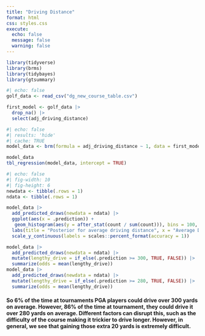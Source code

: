 ```yaml
---
title: "Driving Distance"
format: html
css: styles.css
execute: 
  echo: false
  message: false
  warning: false
---
```


```r
library(tidyverse)
library(brms)
library(tidybayes)
library(gtsummary)
```

```r
#| echo: false
golf_data <- read_csv("dg_new_course_table.csv")

first_model <- golf_data |>
  drop_na() |>
  select(adj_driving_distance)

```

```r
#| echo: false
#| results: 'hide' 
#| cache: TRUE 
model_data <- brm(formula = adj_driving_distance ~ 1, data = first_model, family = gaussian(), silent = 2, refresh = 0, seed = 12)

model_data
tbl_regression(model_data, intercept = TRUE)

```

```r
#| echo: false
#| fig-width: 10
#| fig-height: 6
newdata <- tibble(.rows = 1)
ndata <- tibble(.rows = 1)

model_data |> 
  add_predicted_draws(newdata = ndata) |>
  ggplot(aes(x = .prediction)) + 
   geom_histogram(aes(y = after_stat(count / sum(count))), bins = 100, fill = "cyan", color = "black", alpha = 0.7) + 
  labs(title = "Posterior for average driving distance", x = "Average Driving Distance", y ="Probability") + scale_x_continuous(labels = scales::number_format()) + 
  scale_y_continuous(labels = scales::percent_format(accuracy = 1))
```

```r

model_data |> 
  add_predicted_draws(newdata = ndata) |>
  mutate(lengthy_drive = if_else(.prediction >= 300, TRUE, FALSE)) |>
  summarize(odds = mean(lengthy_drive))
model_data |> 
  add_predicted_draws(newdata = ndata) |>
  mutate(lengthy_drive = if_else(.prediction >= 280, TRUE, FALSE)) |>
  summarize(odds = mean(lengthy_drive))

```
#### So 6% of the time at tournaments PGA players could drive over 300 yards on average. However, 86% of the time at tournament, they could drive it over 280 yards on average. Different factors can disrupt this, such as the difficulty of the course making it trickier to drive longer. However, in general, we see that gaining those extra 20 yards is extremely difficult.

